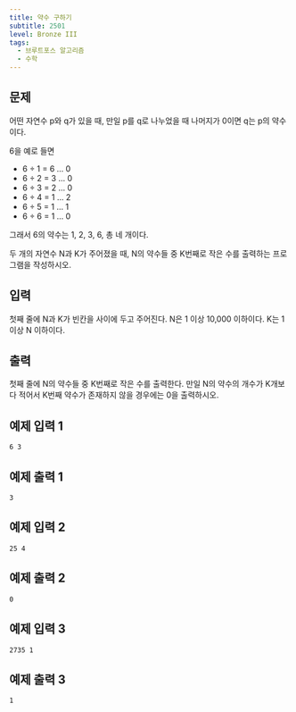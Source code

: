 ```yaml
---
title: 약수 구하기
subtitle: 2501
level: Bronze III
tags:
  - 브루트포스 알고리즘
  - 수학
---
```


## 문제

어떤 자연수 p와 q가 있을 때, 만일 p를 q로 나누었을 때 나머지가 0이면 q는 p의 약수이다.

6을 예로 들면

- 6 ÷ 1 = 6 … 0
- 6 ÷ 2 = 3 … 0
- 6 ÷ 3 = 2 … 0
- 6 ÷ 4 = 1 … 2
- 6 ÷ 5 = 1 … 1
- 6 ÷ 6 = 1 … 0

그래서 6의 약수는 1, 2, 3, 6, 총 네 개이다.

두 개의 자연수 N과 K가 주어졌을 때, N의 약수들 중 K번째로 작은 수를 출력하는 프로그램을 작성하시오.

## 입력

첫째 줄에 N과 K가 빈칸을 사이에 두고 주어진다. N은 1 이상 10,000 이하이다. K는 1 이상 N 이하이다.

## 출력

첫째 줄에 N의 약수들 중 K번째로 작은 수를 출력한다. 만일 N의 약수의 개수가 K개보다 적어서 K번째 약수가 존재하지 않을 경우에는 0을 출력하시오.

## 예제 입력 1

```
6 3
```

## 예제 출력 1

```
3
```

## 예제 입력 2

```
25 4
```

## 예제 출력 2

```
0
```

## 예제 입력 3

```
2735 1
```

## 예제 출력 3

```
1
```
